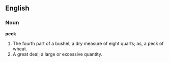 ==English==

===Noun===

'''peck'''

#The fourth part of a bushel; a dry measure of eight quarts; as, a peck of wheat.
#A great deal; a large or excessive quantity.